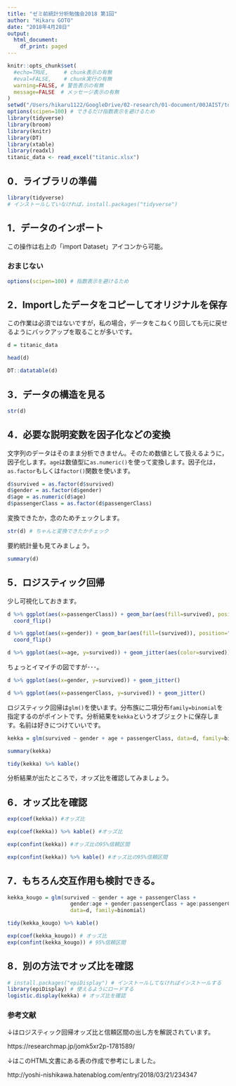 ```yaml
---
title: "ゼミ前統計分析勉強会2018 第1回"
author: "Hikaru GOTO"
date: "2018年4月28日"
output:
  html_document:
    df_print: paged
---
```



```r
knitr::opts_chunk$set(
  #echo=TRUE,     # chunk表示の有無
  #eval=FALSE,    # chunk実行の有無
  warning=FALSE, # 警告表示の有無
  message=FALSE  # メッセージ表示の有無
)
setwd("/Users/hikaru1122/GoogleDrive/02-research/01-document/00JAIST/toukeibenkyou2018/zemimaestats201804")
options(scipen=100) # できるだけ指数表示を避けるため
library(tidyverse)
library(broom)
library(knitr)
library(DT)
library(xtable)
library(readxl)
titanic_data <- read_excel("titanic.xlsx")
```

## 0．ライブラリの準備

```r
library(tidyverse)
# インストールしていなければ，install.packages("tidyverse")
```


## 1．データのインポート

この操作は右上の「import Dataset」アイコンから可能。

### おまじない

```r
options(scipen=100) # 指数表示を避けるため
```


## 2．Importしたデータをコピーしてオリジナルを保存
この作業は必須ではないですが，私の場合，データをこねくり回しても元に戻せるようにバックアップを取ることが多いです。

```r
d = titanic_data
```

```r
head(d)
```


```r
DT::datatable(d)
```

## 3．データの構造を見る

```r
str(d)
```

## 4．必要な説明変数を因子化などの変換
文字列のデータはそのまま分析できません。そのため数値として扱えるように，因子化します。`age`は数値型に`as.numeric()`を使って変換します。因子化は，`as.factor`もしくは`factor()`関数を使います。

```r
d$survived = as.factor(d$survived)
d$gender = as.factor(d$gender)
d$age = as.numeric(d$age)
d$passengerClass = as.factor(d$passengerClass)
```

変換できたか，念のためチェックします。

```r
str(d) # ちゃんと変換できたかチェック
```

要約統計量も見てみましょう。

```r
summary(d)
```


## 5．ロジスティック回帰

少し可視化しておきます。

```r
d %>% ggplot(aes(x=passengerClass)) + geom_bar(aes(fill=survived), position="fill") +
  coord_flip()
```

```r
d %>% ggplot(aes(x=gender)) + geom_bar(aes(fill=(survived)), position="fill") +
  coord_flip()
```

```r
d %>% ggplot(aes(x=age, y=survived)) + geom_jitter(aes(color=survived)) 
```

ちょっとイマイチの図ですが･･･。

```r
d %>% ggplot(aes(x=gender, y=survived)) + geom_jitter()
```

```r
d %>% ggplot(aes(x=passengerClass, y=survived)) + geom_jitter()
```


ロジスティック回帰は`glm()`を使います。分布族に二項分布`family=binomial`を指定するのがポイントです。分析結果を`kekka`というオブジェクトに保存します。名前は好きにつけていいです。

```r
kekka = glm(survived ~ gender + age + passengerClass, data=d, family=binomial)
```

```r
summary(kekka)
```

```r
tidy(kekka) %>% kable()
```

分析結果が出たところで，オッズ比を確認してみましょう。

## 6．オッズ比を確認

```r
exp(coef(kekka)) #オッズ比
```

```r
exp(coef(kekka)) %>% kable() #オッズ比
```

```r
exp(confint(kekka)) #オッズ比の95%信頼区間
```

```r
exp(confint(kekka)) %>% kable() #オッズ比の95%信頼区間
```

## 7．もちろん交互作用も検討できる。

```r
kekka_kougo = glm(survived ~ gender + age + passengerClass + 
                    gender:age + gender:passengerClass + age:passengerClass,
                    data=d, family=binomial)
```

```r
tidy(kekka_kougo) %>% kable()
```

```r
exp(coef(kekka_kougo)) # オッズ比
exp(confint(kekka_kougo)) # 95%信頼区間
```


## 8．別の方法でオッズ比を確認 

```r
# install.packages("epiDisplay") # インストールしてなければインストールする
library(epiDisplay) # 使えるようにロードする
logistic.display(kekka) # オッズ比を確認
```


### 参考文献
↓はロジスティック回帰オッズ比と信頼区間の出し方を解説されています。

https://researchmap.jp/jomk5xr2p-1781589/

↓はこのHTML文書にある表の作成で参考にしました。

http://yoshi-nishikawa.hatenablog.com/entry/2018/03/21/234347